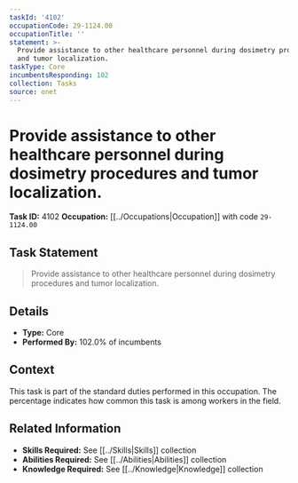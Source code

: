 ```yaml
---
taskId: '4102'
occupationCode: 29-1124.00
occupationTitle: ''
statement: >-
  Provide assistance to other healthcare personnel during dosimetry procedures
  and tumor localization.
taskType: Core
incumbentsResponding: 102
collection: Tasks
source: onet
---
```

# Provide assistance to other healthcare personnel during dosimetry procedures and tumor localization.

**Task ID:** 4102
**Occupation:** [[../Occupations|Occupation]] with code `29-1124.00`

## Task Statement

> Provide assistance to other healthcare personnel during dosimetry procedures and tumor localization.

## Details

- **Type:** Core
- **Performed By:** 102.0% of incumbents

## Context

This task is part of the standard duties performed in this occupation. The percentage indicates how common this task is among workers in the field.

## Related Information

- **Skills Required:** See [[../Skills|Skills]] collection
- **Abilities Required:** See [[../Abilities|Abilities]] collection
- **Knowledge Required:** See [[../Knowledge|Knowledge]] collection
